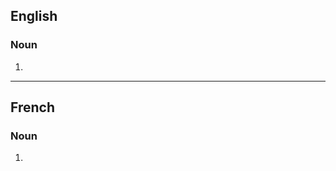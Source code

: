 ==English==

===Noun===
{{head|en|noun form}}

# {{plural of|appellation|lang=en}}

----

==French==

===Noun===
{{head|fr|noun plural form|g=f}}

# {{plural of|appellation|lang=fr}}